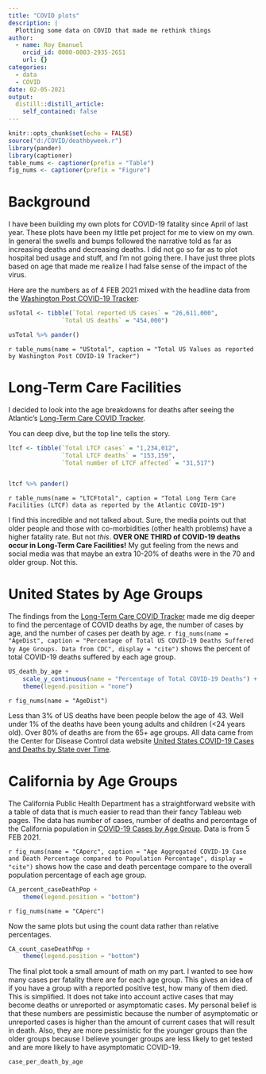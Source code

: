 ```yaml
---
title: "COVID plots"
description: |
  Plotting some data on COVID that made me rethink things
author:
  - name: Roy Emanuel
    orcid_id: 0000-0003-2935-2651
    url: {}
categories:
  - data
  - COVID
date: 02-05-2021
output:
  distill::distill_article:
    self_contained: false
---
```



```r
knitr::opts_chunk$set(echo = FALSE)
source("d:/COVID/deathbyweek.r")
library(pander)
library(captioner)
table_nums <- captioner(prefix = "Table")
fig_nums <- captioner(prefix = "Figure")
```

# Background

I have been building my own plots for COVID-19 fatality since April of
last year. These plots have been my little pet project for me to view
on my own. In general the swells and bumps followed the narrative told
as far as increasing deaths and decreasing deaths. I did not go so far
as to plot hospital bed usage and stuff, and I'm not going there. I
have just three plots based on age that made me realize I had false
sense of the impact of the virus. 

 Here are the
numbers as of 4 FEB 2021 mixed with the headline data from the
[Washington Post COVID-19
Tracker](https://www.washingtonpost.com/graphics/2020/national/coronavirus-us-cases-deaths/):

```r
usTotal <- tibble(`Total reported US cases` = "26,611,000",
               `Total US deaths` = "454,000")

usTotal %>% pander()
```
`r table_nums(name = "UStotal", caption = "Total US Values as reported
by Washington Post COVID-19 Tracker")`

# Long-Term Care Facilities

I decided to look into the age breakdowns for deaths after seeing the
Atlantic's
[Long-Term Care COVID
Tracker](https://covidtracking.com/nursing-homes-long-term-care-facilities). 

You can deep dive, but the top line tells the story.

```r


ltcf <- tibble(`Total LTCF cases` = "1,234,012",
               `Total LTCF deaths` = "153,159",
               `Total number of LTCF affected` = "31,517")


ltcf %>% pander()
```
`r table_nums(name = "LTCFtotal", caption = "Total Long Term Care Facilities (LTCF) data as reported by the Atlantic COVID-19")`

I find this incredible and not talked about. Sure, the media points
out that older people and those with co-morbidities (other health
problems) have a higher fatality rate. But not *this*. **OVER ONE
THIRD of COVID-19 deaths occur in Long-Term Care Facilities!** My gut
feeling from the news and social media was that maybe an extra 10-20%
of deaths were in the 70 and older group. Not this.


# United States by Age Groups

The findings from the  [Long-Term Care COVID
Tracker](https://covidtracking.com/nursing-homes-long-term-care-facilities)
made me dig deeper to find the percentage of COVID deaths by age, the
number of cases by age, and the number of cases per death by
age. `r fig_nums(name = "AgeDist", caption = "Percentage of Total US COVID-19 Deaths Suffered by Age Groups. Data from CDC", display = "cite")` shows the
percent of total COVID-19 deaths suffered by each age group.

```r
US_death_by_age +
    scale_y_continuous(name = "Percentage of Total COVID-19 Deaths") +
    theme(legend.position = "none")
```

`r fig_nums(name = "AgeDist")`

Less than 3% of US deaths have been people below the age of 43. Well
under 1% of the deaths have been young adults and children (<24 years
old). Over 80% of deaths are from the 65+ age groups. All data came
from the Center for Disease Control data website [United States
COVID-19 Cases and Deaths by State over
Time](https://data.cdc.gov/Case-Surveillance/United-States-COVID-19-Cases-and-Deaths-by-State-o/9mfq-cb36). 


# California by Age Groups

The California Public Health Department has a straightforward website
with a table of data that is much easier to read than their fancy
Tableau web pages. The data has number of cases, number of deaths and
percentage of the California population in [COVID-19 Cases by Age
Group](https://www.cdph.ca.gov/Programs/CID/DCDC/Pages/COVID-19/COVID-19-Cases-by-Age-Group.aspx). Data
is from 5 FEB 2021. 

`r fig_nums(name = "CAperc", caption = "Age Aggregated COVID-19 Case and Death
Percentage compared to Population Percentage", display = "cite")` 
shows how the case and death percentage compare to the overall
population percentage of each age group.

```r
CA_percent_caseDeathPop +
    theme(legend.position = "bottom")
```

`r fig_nums(name = "CAperc")`

Now the same plots but using the count data rather than relative
percentages. 

```r
CA_count_caseDeathPop +
    theme(legend.position = "bottom")
```

The final plot took a small amount of math on my part. I wanted to see
how many cases per fatality there are for each age group. This gives
an idea of if you have a group with a  reported positive test, how
many of them died. This is simplified. It does not take into account
active cases that may become deaths or unreported or asymptomatic
cases. My personal belief is that these numbers are pessimistic
because the number of asymptomatic or unreported cases is
higher than the amount of current cases that will result in death. Also,
they are more pessimistic for the younger groups than the older groups
because I believe younger groups are less likely to get tested and are
more likely to have asymptomatic COVID-19.

```r
case_per_death_by_age
```

<!-- # Opinion or So What? -->

<!-- This poor messaging hurts the government response to COVID-19 in two -->
<!-- ways. First is the risk to the elderly, I believe is severely under -->


